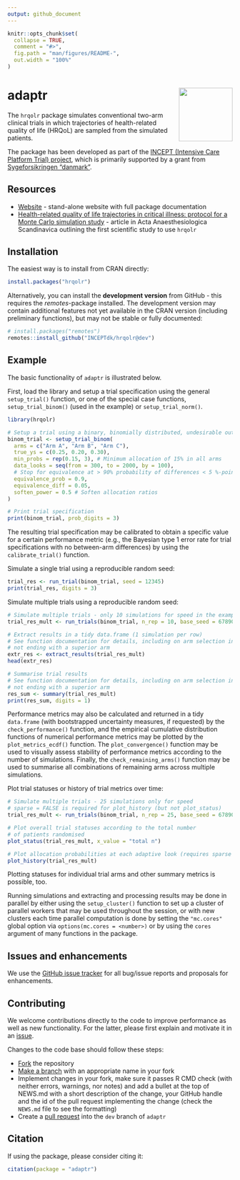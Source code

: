 ```yaml
---
output: github_document
---
```


<!-- README.md is generated from README.Rmd. Please edit that file -->

```r
knitr::opts_chunk$set(
  collapse = TRUE,
  comment = "#>",
  fig.path = "man/figures/README-",
  out.width = "100%"
)
```

# adaptr <img src="man/figures/adaptr.png" align="right" width="120" />

<!-- badges: start -->
<!-- [![R-CMD-check](https://github.com/INCEPTdk/adaptr/workflows/R-CMD-check/badge.svg)](https://github.com/INCEPTdk/adaptr/actions/)
[![status](https://joss.theoj.org/papers/10.21105/joss.04284/status.svg)](https://joss.theoj.org/papers/10.21105/joss.04284)
[![codecov](https://codecov.io/gh/INCEPTdk/adaptr/branch/main/graph/badge.svg)](https://app.codecov.io/gh/INCEPTdk/adaptr/)
![total downloads from RStudio mirror](https://cranlogs.r-pkg.org/badges/grand-total/hrqolr) -->
<!-- badges: end -->

The `hrqolr` package simulates conventional two-arm clinical trials in which trajectories of health-related quality of life (HRQoL) are sampled from the simulated patients. 

The package has been developed as part of the
[INCEPT (Intensive Care Platform Trial) project](https://incept.dk/), which
is primarily supported by a grant from
[Sygeforsikringen "danmark"](https://www.sygeforsikring.dk/).

## Resources

* [Website](https://epiben.github.io/hrqolr/index.html) - stand-alone website with full
package documentation
* [Health-related quality of life trajectories in critical illness: protocol for a Monte Carlo simulation study](https://doi.org/10.1111/aas.14324) -
article in Acta Anaesthesiologica Scandinavica outlining the first scientific study to use `hrqolr`

## Installation

The easiest way is to install from CRAN directly:

```r
install.packages("hrqolr")
```

Alternatively, you can install the **development version** from GitHub - this
requires the *remotes*-package installed. The development version may contain
additional features not yet available in the CRAN version (including preliminary
functions), but may not be stable or fully documented:

```r
# install.packages("remotes") 
remotes::install_github("INCEPTdk/hrqolr@dev")
```

## Example

The basic functionality of `adaptr` is illustrated below.

First, load the library and setup a trial specification using the general
`setup_trial()` function, or one of the special case functions,
`setup_trial_binom()` (used in the example) or `setup_trial_norm()`.

```r
library(hrqolr)

# Setup a trial using a binary, binomially distributed, undesirable outcome
binom_trial <- setup_trial_binom(
  arms = c("Arm A", "Arm B", "Arm C"),
  true_ys = c(0.25, 0.20, 0.30),
  min_probs = rep(0.15, 3), # Minimum allocation of 15% in all arms
  data_looks = seq(from = 300, to = 2000, by = 100),
  # Stop for equivalence at > 90% probability of differences < 5 %-points
  equivalence_prob = 0.9,
  equivalence_diff = 0.05,
  soften_power = 0.5 # Soften allocation ratios
)

# Print trial specification
print(binom_trial, prob_digits = 3)
```

The resulting trial specification may be calibrated to obtain a specific value
for a certain performance metric (e.g., the Bayesian type 1 error rate for
trial specifications with no between-arm differences) by using the
`calibrate_trial()` function.

Simulate a single trial using a reproducible random seed:

```r
trial_res <- run_trial(binom_trial, seed = 12345)
print(trial_res, digits = 3)
```

Simulate multiple trials using a reproducible random seed:

```r
# Simulate multiple trials - only 10 simulations for speed in the example
trial_res_mult <- run_trials(binom_trial, n_rep = 10, base_seed = 67890)

# Extract results in a tidy data.frame (1 simulation per row)
# See function documentation for details, including on arm selection in trials
# not ending with a superior arm
extr_res <- extract_results(trial_res_mult)
head(extr_res)

# Summarise trial results
# See function documentation for details, including on arm selection in trials
# not ending with a superior arm
res_sum <- summary(trial_res_mult)
print(res_sum, digits = 1)
```

Performance metrics may also be calculated and returned in a tidy
`data.frame` (with bootstrapped uncertainty measures, if requested) by
the `check_performance()` function, and the empirical cumulative distribution
functions of numerical performance metrics may be plotted by the
`plot_metrics_ecdf()` function. The `plot_convergence()` function may be used to
visually assess stability of performance metrics according to the number of
simulations. Finally, the `check_remaining_arms()` function may be used to
summarise all combinations of remaining arms across multiple simulations.

Plot trial statuses or history of trial metrics over time:

```r
# Simulate multiple trials - 25 simulations only for speed
# sparse = FALSE is required for plot_history (but not plot_status)
trial_res_mult <- run_trials(binom_trial, n_rep = 25, base_seed = 67890, sparse = FALSE)

# Plot overall trial statuses according to the total number
# of patients randomised
plot_status(trial_res_mult, x_value = "total n")

# Plot allocation probabilities at each adaptive look (requires sparse = FALSE)
plot_history(trial_res_mult)
```

Plotting statuses for individual trial arms and other summary metrics is
possible, too.

Running simulations and extracting and processing results may be done in
parallel by either using the `setup_cluster()` function to set up a cluster of
parallel workers that may be used throughout the session, or with new clusters
each time parallel computation is done by setting the `"mc.cores"` global option
via `options(mc.cores = <number>)` or by using the `cores` argument of many
functions in the package.

## Issues and enhancements

We use the [GitHub issue tracker](https://github.com/INCEPTdk/adaptr/issues) for
all bug/issue reports and proposals for enhancements. 

## Contributing

We welcome contributions directly to the code to improve performance as well
as new functionality. For the latter, please first explain and motivate it in an
[issue](https://github.com/INCEPTdk/adaptr/issues).

Changes to the code base should follow these steps:

- [Fork](https://docs.github.com/en/get-started/quickstart/fork-a-repo) the repository
- [Make a branch](https://docs.github.com/en/pull-requests/collaborating-with-pull-requests/proposing-changes-to-your-work-with-pull-requests/creating-and-deleting-branches-within-your-repository) with an appropriate name in your fork
- Implement changes in your fork, make sure it passes R CMD check (with neither
errors, warnings, nor notes) and add a bullet at the top of NEWS.md with a short
description of the change, your GitHub handle and the id of the pull request
implementing the change (check the `NEWS.md` file to see the formatting)
- Create a [pull request](https://docs.github.com/en/pull-requests/collaborating-with-pull-requests/proposing-changes-to-your-work-with-pull-requests/creating-a-pull-request-from-a-fork) into the `dev` branch
of `adaptr`

## Citation

If using the package, please consider citing it:

```r
citation(package = "adaptr")
```
